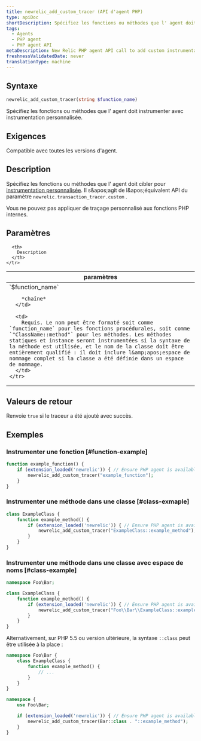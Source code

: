 ```yaml
---
title: newrelic_add_custom_tracer (API d'agent PHP)
type: apiDoc
shortDescription: Spécifiez les fonctions ou méthodes que l' agent doit instrumenter avec instrumentation personnalisée.
tags:
  - Agents
  - PHP agent
  - PHP agent API
metaDescription: New Relic PHP agent API call to add custom instrumentation to particular methods in your app code.
freshnessValidatedDate: never
translationType: machine
---
```


## Syntaxe

```php
newrelic_add_custom_tracer(string $function_name)
```

Spécifiez les fonctions ou méthodes que l&apos; agent doit instrumenter avec instrumentation personnalisée.

## Exigences

Compatible avec toutes les versions d&apos;agent.

## Description

Spécifiez les fonctions ou méthodes que l&apos; agent doit cibler pour [instrumentation personnalisée](/docs/agents/php-agent/features/php-custom-instrumentation). Il s&amp;apos;agit de l&amp;apos;équivalent API du paramètre `newrelic.transaction_tracer.custom` .

Vous ne pouvez pas appliquer de traçage personnalisé aux fonctions PHP internes.

## Paramètres

<table>
  <thead>
    <tr>
      <th width="25%">
        paramètres
      </th>

      <th>
        Description
      </th>
    </tr>
  </thead>

  <tbody>
    <tr>
      <td>
        `$function_name`

        *chaîne*
      </td>

      <td>
        Requis. Le nom peut être formaté soit comme `function_name` pour les fonctions procédurales, soit comme `"ClassName::method"` pour les méthodes. Les méthodes statiques et instance seront instrumentées si la syntaxe de la méthode est utilisée, et le nom de la classe doit être entièrement qualifié : il doit inclure l&amp;apos;espace de nommage complet si la classe a été définie dans un espace de nommage.
      </td>
    </tr>
  </tbody>
</table>

## Valeurs de retour

Renvoie `true` si le traceur a été ajouté avec succès.

## Exemples

### Instrumenter une fonction [#function-example]

```php
function example_function() {
    if (extension_loaded('newrelic')) { // Ensure PHP agent is available
        newrelic_add_custom_tracer("example_function");
    }
}
```

### Instrumenter une méthode dans une classe [#class-exmaple]

```php
class ExampleClass {
    function example_method() {
        if (extension_loaded('newrelic')) { // Ensure PHP agent is available
            newrelic_add_custom_tracer("ExampleClass::example_method");
        }
    }
}
```

### Instrumenter une méthode dans une classe avec espace de noms [#class-example]

```php
namespace Foo\Bar;

class ExampleClass {
    function example_method() {
        if (extension_loaded('newrelic')) { // Ensure PHP agent is available
            newrelic_add_custom_tracer("Foo\\Bar\\ExampleClass::example_method");
        }
    }
}
```

Alternativement, sur PHP 5.5 ou version ultérieure, la syntaxe `::class` peut être utilisée à la place :

```php
namespace Foo\Bar {
    class ExampleClass {
        function example_method() {
            // ...
        }
    }
}

namespace {
    use Foo\Bar;

    if (extension_loaded('newrelic')) { // Ensure PHP agent is available
        newrelic_add_custom_tracer(Bar::class . "::example_method");
    }
}
```